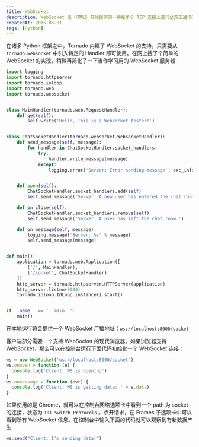 ```yaml
---
title: WebScoket
description: WebSocket 是 HTML5 开始提供的一种在单个 TCP 连接上进行全双工通讯的协议，本文简单介绍下使用。
createdAt: 2015-03-01
tags: [Python]
---
```


在诸多 Python 框架之中，Tornado 内建了 WebSocket 的支持，只需要从 `tornado.websocket` 中引入特定的 Handler 即可使用。在网上搜了个简单的 WebSocket 的实现，稍微再简化了一下当作学习用的 WebSocket 服务器：

```python
import logging
import tornado.httpserver
import tornado.ioloop
import tornado.web
import tornado.websocket


class MainHandler(tornado.web.RequestHandler):
    def get(self):
        self.write('Hello, This is a WebSocket tester!')


class ChatSocketHandler(tornado.websocket.WebSocketHandler):
    def send_message(self, message):
        for handler in ChatSocketHandler.socket_handlers:
            try:
                handler.write_message(message)
            except:
                logging.error('Server: Error sending message', exc_info=True)


    def open(self):
        ChatSocketHandler.socket_handlers.add(self)
        self.send_message('Server: A new user has entered the chat room.')

    def on_close(self):
        ChatSocketHandler.socket_handlers.remove(self)
        self.send_message('Server: A user has left the chat room.')

    def on_message(self, message):
        logging.message('Server: %s' % message)
        self.send_message(message)


def main():
    application = tornado.web.Application([
        ('/', MainHandler),
        ('/socket', ChatSocketHandler)
    ])
    http_server = tornado.httpserver.HTTPServer(application)
    http_server.listen(8000)
    tornado.ioloop.IOLoop.instance().start()


if __name__ == '__main__':
    main()
```

在本地运行将会提供一个 WebSocket 广播地址：`ws://localhost:8000/socket`

客户端部分需要一个支持 WebSocket 的现代浏览器。如果浏览器支持 WebSocket，那么可以在控制台运行下面代码初始化一个 WebSocket 连接：

```javascript
ws = new WebSocket('ws://localhost:8000/socket')
ws.onopen = function (e) {
  console.log('Client: WS is opening')
}
ws.onmessage = function (evt) {
  console.log('Client: WS is getting data: ' + e.data)
}
```

如果使用的是 Chrome，就可以在控制台网络选项卡中看到一个 path 为 socket 的连接，状态为 `101 Switch Protocols` 。点开请求，在 Frames 子选项卡中可以看到所有 WebSocket 信息。在控制台中输入下面的代码就可以观察到有新数据产生：

```javascript
ws.send("Client: I'm sending data!")
```

